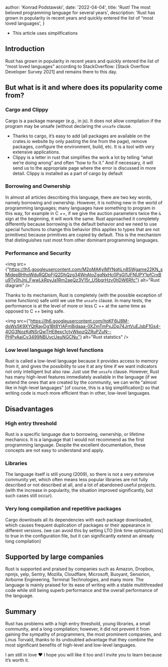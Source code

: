 
  author: 'Konrad Podstawski',
  date: '2022-04-04',
  title: 'Rust! The most beloved programming language for several years',
  description:
    'Rust has grown in popularity in recent years and quickly entered the list of “most loved languages',
}


* This article uses simplifications
## Introduction
Rust has grown in popularity in recent years and quickly entered the list of “most loved languages” according to StackOverflow: [Stack Overflow Developer Survey 2021] and remains there to this day.
## But what is it and where does its popularity come from?

### Cargo and Clippy

Cargo is a package manager (e.g., in js). It does not allow compilation if the program may be unsafe (without declaring the `unsafe` clause.
* Thanks to cargo, it’s easy to add (all packages are available on the crates.io website by only pasting the line from the page), remove packages, configure the environment, build, etc. It is a tool with very extensive applications.
* Clippy is a letter in rust that simplifies the work a lot by telling “what we’re doing wrong” and often “how to fix it.” And if necessary, it will send us to the appropriate page where the error is discussed in more detail. Clippy is installed as a part of cargo by default

### Borrowing and Ownership

In almost all articles describing this language, there are two key words, namely borrowing and ownership. 
However, it is nothing new in the world of programming languages; many languages have something to program in this way, for example in C ++, if we give the auction parameters twice the `&` sign at the beginning, it will work the same.
Rust approached it completely differently because borrowing is the default behavior and we need to use special functions to change this behavior (this applies to types that are not primitives) because primitives are copied by default.
This is the mechanism that distinguishes rust most from other dominant programming languages.

### Performance and Security

<img src={"https://lh5.googleusercontent.com/M2oMAKylMYNqhLn8SWgame22KN_sMidepBHhoWduRQDpFjQ2DhQzg34WnAtoZgqNxHc0PsGl1JFNUPY1pfCrxBu9Tv0hJnj_FwwLkRpyJa1Rm2aeQz3V15r_U5bqrHzv0hDW6Rfc"} alt="Rust diagram" />

Thanks to its mechanism, Rust is completely (with the possible exception of some functions) safe until we use the `unsafe` clause.
In many tests, the performance is at the level of more or less C ++ at the same time as opposed to C ++ being safe.

<img src={"https://lh6.googleusercontent.com/jtqKF6iJ8M-doWs5K9XYQtRayDg1Bt8YIAFmBjdaaa-0XZmTmPxJDp74JrtVuEJsbF1Gs4-4OG3NozKdNSrQwTHE8exc1ctyWkpzQZRuPZuN--PHPyAaiCv3499NBUycUeuNGCNu"} alt="Rust statstics" />

### Low level language high level functions
Rust is called a low-level language because it provides access to memory from it, and gives the possibility to use it at any time if we want indicators not only intelligent but also raw. Just use the `unsafe` clause. However, Rust has many high-level features immediately available in the language (if we extend the ones that are created by the community, we can write “almost like in high-level languages” [of course, this is a big simplification]) so that writing code is much more efficient than in other, low-level languages. 

## Disadvantages

### High entry threshold
Rust is a specific language due to borrowing, ownership, or lifetime mechanics. It is a language that I would not recommend as the first programming language. Despite the excellent documentation, these concepts are not easy to understand and apply.

### Libraries
The language itself is still young (2009), so there is not a very extensive community yet, which often means less popular libraries are not fully described or not described at all, and a lot of abandoned useful projects. (with the increase in popularity, the situation improved significantly, but such cases still occur).

### Very long compilation and repetitive packages

Cargo downloads all its dependencies with each package downloaded, which causes frequent duplication of packages or their appearance in different versions. (we can avoid this by setting LTO [link time optimizations] to true in the configuration file, but it can significantly extend an already long compilation)

## Supported by large companies

Rust is supported and praised by companies such as Amazon, Dropbox, npmjs, yelp, Sentry, Mozilla, Cloudflare, Microsoft, Buoyant, Sensirion, Airborne Engineering, Terminal Technologies, and many more.
The language is mainly praised for its ease of writing with a stable multithreaded code while still being superb performance and the overall performance of the language. 

## Summary

Rust has problems with a high entry threshold, young libraries, a small community, and a long compilation; however, it did not prevent it from gaining the sympathy of programmers, the most prominent companies, and Linus Torvald, thanks to its undoubted advantage that they combine the most significant benefits of high-level and low-level languages.

I am still in love ❤️ I hope you will like it too and I invite you to learn because it’s worth it.